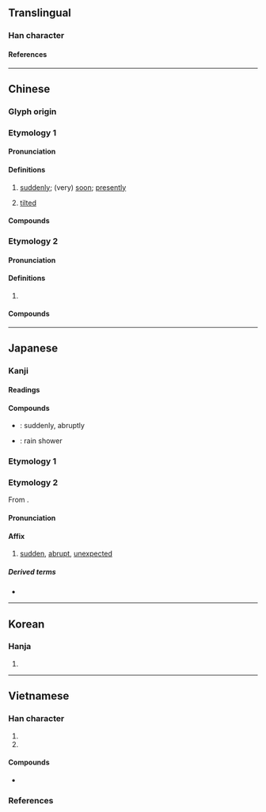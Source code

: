 {{character info}}
==Translingual==

===Han character===
{{Han char|rn=9|rad=人|as=07|sn=9|four=23250|canj=OHQI|ids=⿰亻我}}

====References====
{{Han ref|kx=0104.060|dkj=00665|dj=0220.060|hdz=10162.140|uh=4FC4}}

----

==Chinese==
{{zh-forms}}

===Glyph origin===
{{Han etym}}

===Etymology 1===

====Pronunciation====
{{zh-pron
|m=é
|ma=y
|c=ngo4
|h=pfs=ngò
|md=ngò̤
|mn=xm,zz,tw:gô/qz:ngô͘
|w=3ngu
|mc=y
|oc=y
|cat=adv,a
}}

====Definitions====
{{zh-hanzi}}

# [[suddenly]]; (very) [[soon]]; [[presently]]
#: {{zh-x|俄而|after a while; presently}}
# [[tilted]]

====Compounds====
{{zh-der|俄里|俄頃|俄延|俄而|慢俄延|俄爾|俄亥俄州|半霎俄延|俄然|懷俄明州}}

===Etymology 2===

====Pronunciation====
{{zh-pron
|m=俄,cap=y,2cap=y
|c=ngo4
|h=pfs=ngò
|md=ngò̤
|mn=xm,zz,tw:gô/qz:ngô͘
|w=3ngu
|cat=pn
}}

====Definitions====
{{zh-hanzi}}

# {{zh-short|俄羅斯|[[Russia]]}}
#: {{zh-x|^俄語|Russian language}}

====Compounds====
{{zh-der|俄國|俄國人|俄羅斯|俄羅斯人|俄羅斯族|俄文|俄語|帝俄|白俄羅斯|沙俄|日俄戰爭|白俄|赤俄|蘇俄}}

----

==Japanese==

===Kanji===
{{ja-kanji|grade=|rs=人07}}

====Readings====
{{ja-readings
|goon=が
|kanon=が
|kun=にわか-<にはか-
}}

====Compounds====
{{der-top|Compounds}}
* {{ja-r|俄然|がぜん}}: suddenly, abruptly
* {{ja-r|俄雨|にわか.あめ}}: rain shower
{{der-bottom}}

===Etymology 1===
{{ja-kanjitab|にわか|yomi=k}}
{{ja-see|にわか}}

===Etymology 2===
{{ja-kanjitab|が|yomi=on}}
From {{der|ja|ltc|sort=か'|-}} {{ltc-l|俄}}.

====Pronunciation====
{{ja-pron|が|y=on}}

====Affix====
{{ja-pos|affix|が}}

# [[sudden]], [[abrupt]], [[unexpected]]

=====Derived terms=====
* {{ja-r|俄然|がぜん}}

----

==Korean==

===Hanja===
{{ko-hanja|아}}

# {{rfdef|ko|sort=人07}}

----

==Vietnamese==

===Han character===
{{vi-readings|rs=人07
|hanviet=nga-tdcndg;tdcntd;bonet;genibrel;gdhn
|phienthiet=五何 ngũ hà
|nom=nga-tdcndg;tdcntd;bonet;taberd, ngoa-tdcntd
}}

# {{han tu form of|[[Nga]], [[nga]]|[[Russia]], [[Russian]]}}
# {{han tu form of|nga|[[sudden]]; in an [[instant]]}}

====Compounds====
* {{vi-l|㗂俄|tiếng Nga}}

===References===
<references/>